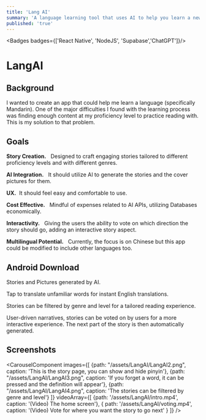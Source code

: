 ```yaml
---
title: 'Lang AI'
summary: 'A language learning tool that uses AI to help you learn a new language.'
published: 'true'
---
```


<Badges badges={['React Native', 'NodeJS', 'Supabase','ChatGPT']}/>

# LangAI

## Background

I wanted to create an app that could help me learn a language (specifically Mandarin). One of the major difficulties I found with the learning process was finding enough content at my proficiency level to practice reading with. This is my solution to that problem.

<ClickableImage src="/assets/LangAI/LangAI1.5-present.png" alt="app-screenshot-1"  width={2248} height={1590} />

## Goals

**Story Creation.**  &nbsp; Designed to craft engaging stories tailored to different proficiency levels and with different genres.

**AI Integration.**  &nbsp; It should utilize AI to generate the stories and the cover pictures for them.

**UX.**&nbsp;   It should feel easy and comfortable to use.

**Cost Effective.**  &nbsp;  Mindful of expenses related to AI APIs, utilizing Databases economically.

**Interactivity.** &nbsp;   Giving the users the ability to vote on which direction the story should go, adding an interactive story aspect.

**Multilingual Potential.**  &nbsp;  Currently, the focus is on Chinese but this app could be modified to include other languages too.

## Android Download

Stories and Pictures generated by AI.

Tap to translate unfamiliar words for instant English translations.

Stories can be filtered by genre and level for a tailored reading experience.

User-driven narratives, stories can be voted on by users for a more interactive experience. The next part of the story is then automatically generated.


<MarkdownButtons github="https://github.com/AdamShelley/lang-ai" download="https://expo.dev/artifacts/eas/753rwFKCDdf96G71GY91G3.aab" />

## Screenshots

<CarouselComponent images={[
  {path: "/assets/LangAI/LangAI2.png", caption: 'This is the story page, you can show and hide pinyin'},
  {path: "/assets/LangAI/LangAI3.png", caption: 'If you forget a word, it can be pressed and the definition will appear'},
  {path: "/assets/LangAI/LangAI4.png", caption: 'The stories can be filtered by genre and level'}
]}
  videoArray={[
    {path: '/assets/LangAI/intro.mp4', caption: '(Video) The home screen'},
    { path:  '/assets/LangAI/voting.mp4', caption: '(Video) Vote for where you want the story to go next' }
  ]}
/>
